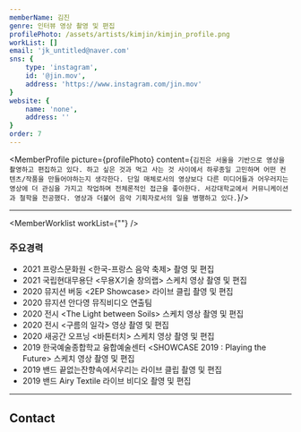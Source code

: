 ```yaml
---
memberName: 김진
genre: 인터뷰 영상 촬영 및 편집
profilePhoto: /assets/artists/kimjin/kimjin_profile.png
workList: []
email: 'jk_untitled@naver.com'
sns: {
	type: 'instagram',
	id: '@jin.mov',
	address: 'https://www.instagram.com/jin.mov'
}
website: {
	name: 'none',
	address: ''
}
order: 7
---
```

<MemberProfile picture={profilePhoto} content={`김진은 서울을 기반으로 영상을 촬영하고 편집하고 있다. 하고 싶은 것과 먹고 사는 것 사이에서 하루종일 고민하며 어떤 컨텐츠/작품을 만들어야하는지 생각한다. 단일 매체로서의 영상보다 다른 미디어들과 어우러지는 영상에 더 관심을 가지고 작업하며 전체론적인 접근을 좋아한다. 서강대학교에서 커뮤니케이션과 철학을 전공했다. 영상과 더불어 음악 기획자로서의 일을 병행하고 있다.`}/>

---
<MemberWorklist workList={""} />

### 주요경력
- 2021 프랑스문화원 <한국-프랑스 음악 축제\> 촬영 및 편집
- 2021 국립현대무용단 <무용X기술 창의랩\> 스케치 영상 촬영 및 편집
- 2020 뮤지션 버둥 <2EP Showcase\> 라이브 클립 촬영 및 편집
- 2020 뮤지션 안다영 뮤직비디오 연출팀
- 2020 전시 <The Light between Soils\> 스케치 영상 촬영 및 편집
- 2020 전시 <구름의 일각\> 영상 촬영 및 편집
- 2020 새공간 오프닝 <바톤터치\> 스케치 영상 촬영 및 편집
- 2019 한국예술종합학교 융합예술센터 <SHOWCASE 2019 : Playing the Future\> 스케치 영상 촬영 및 편집
- 2019 밴드 끝없는잔향속에서우리는 라이브 클립 촬영 및 편집
- 2019 밴드 Airy Textile 라이브 비디오 촬영 및 편집
---
## Contact
<MemberContact email={email} website={website} sns={sns} />
